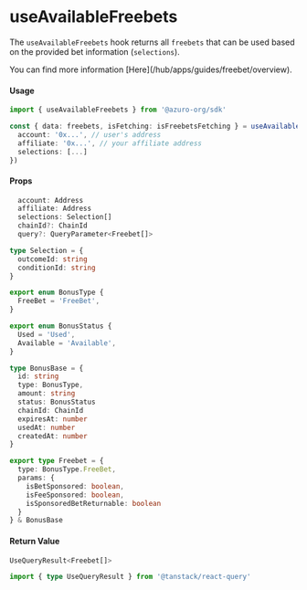 
# useAvailableFreebets

The `useAvailableFreebets` hook returns all `freebets` that can be used based on the provided bet information (`selections`).

<Callout type="info">
  You can find more information [Here](/hub/apps/guides/freebet/overview).
</Callout>

#### Usage

```ts
import { useAvailableFreebets } from '@azuro-org/sdk'

const { data: freebets, isFetching: isFreebetsFetching } = useAvailableFreebets({
  account: '0x...', // user's address
  affiliate: '0x...', // your affiliate address
  selections: [...]
})
```

#### Props

```ts
  account: Address
  affiliate: Address
  selections: Selection[]
  chainId?: ChainId
  query?: QueryParameter<Freebet[]>
```


```ts
type Selection = {
  outcomeId: string
  conditionId: string
}

export enum BonusType {
  FreeBet = 'FreeBet',
}

export enum BonusStatus {
  Used = 'Used',
  Available = 'Available',
}

type BonusBase = {
  id: string
  type: BonusType,
  amount: string
  status: BonusStatus
  chainId: ChainId
  expiresAt: number
  usedAt: number
  createdAt: number
}

export type Freebet = {
  type: BonusType.FreeBet,
  params: {
    isBetSponsored: boolean,
    isFeeSponsored: boolean,
    isSponsoredBetReturnable: boolean
  }
} & BonusBase
```

#### Return Value

```ts
UseQueryResult<Freebet[]>
```
```ts
import { type UseQueryResult } from '@tanstack/react-query'
```
